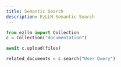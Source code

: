 ```yaml
---
title: Semantic Search
description: EzLLM Semantic Search
---
```



```py
from ezllm import Collection
c = Collection("documentation")

await c.upload(files)

related_documents = c.search("User Query")
```

